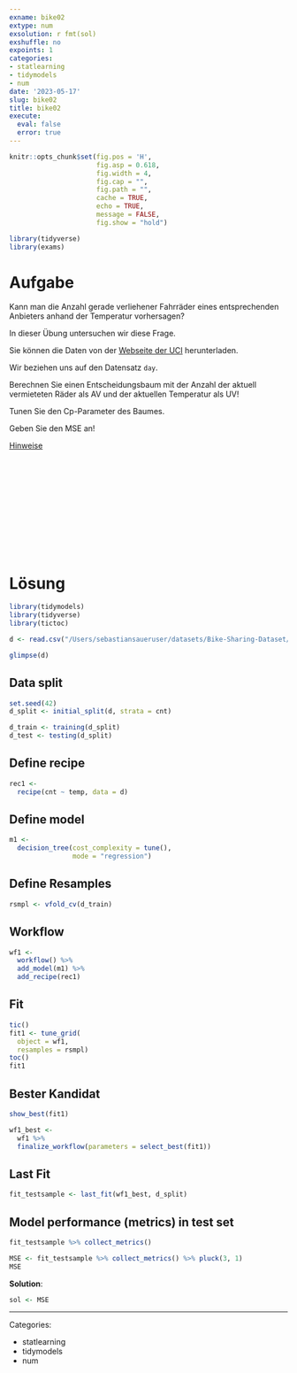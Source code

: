 ```yaml
---
exname: bike02
extype: num
exsolution: r fmt(sol)
exshuffle: no
expoints: 1
categories:
- statlearning
- tidymodels
- num
date: '2023-05-17'
slug: bike02
title: bike02
execute:
  eval: false
  error: true
---
```







```r
knitr::opts_chunk$set(fig.pos = 'H',
                      fig.asp = 0.618,
                      fig.width = 4,
                      fig.cap = "", 
                      fig.path = "",
                      cache = TRUE,
                      echo = TRUE,
                      message = FALSE,
                      fig.show = "hold")

library(tidyverse)
library(exams)
```






# Aufgabe

Kann man die Anzahl gerade verliehener Fahrräder eines entsprechenden Anbieters anhand der Temperatur vorhersagen?

In dieser Übung untersuchen wir diese Frage.

Sie können die Daten von der [Webseite der UCI](https://archive.ics.uci.edu/ml/datasets/Bike+Sharing+Dataset#) herunterladen.

Wir beziehen uns auf den Datensatz `day`.

Berechnen Sie einen Entscheidungsbaum  mit der Anzahl der aktuell vermieteten Räder als AV und der aktuellen Temperatur als UV!

Tunen Sie den Cp-Parameter des Baumes.

Geben Sie den MSE an!

[Hinweise](https://datenwerk.netlify.app/Hinweise.html)





</br>
</br>
</br>
</br>
</br>
</br>
</br>
</br>
</br>
</br>

# Lösung

```r
library(tidymodels)
library(tidyverse)
library(tictoc)
```



```r
d <- read.csv("/Users/sebastiansaueruser/datasets/Bike-Sharing-Dataset/day.csv")
```


```r
glimpse(d)
```

## Data split

```r
set.seed(42)
d_split <- initial_split(d, strata = cnt)

d_train <- training(d_split)
d_test <- testing(d_split)
```



## Define recipe

```r
rec1 <- 
  recipe(cnt ~ temp, data = d)
```



## Define model


```r
m1 <-
  decision_tree(cost_complexity = tune(),
                mode = "regression")
```



## Define Resamples

```r
rsmpl <- vfold_cv(d_train)
```


## Workflow


```r
wf1 <-
  workflow() %>% 
  add_model(m1) %>% 
  add_recipe(rec1) 
```



## Fit

```r
tic()
fit1 <- tune_grid(
  object = wf1, 
  resamples = rsmpl)
toc()
fit1
```


## Bester Kandidat

```r
show_best(fit1)
```


```r
wf1_best <-
  wf1 %>% 
  finalize_workflow(parameters = select_best(fit1))
```


## Last Fit

```r
fit_testsample <- last_fit(wf1_best, d_split)
```



## Model performance (metrics) in test set

```r
fit_testsample %>% collect_metrics()
```

```r
MSE <- fit_testsample %>% collect_metrics() %>% pluck(3, 1)
MSE
```



**Solution**: 


```r
sol <- MSE
```




---

Categories: 

- statlearning
- tidymodels
- num

